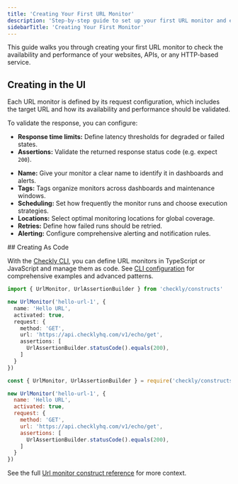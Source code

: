 ```yaml
---
title: 'Creating Your First URL Monitor'
description: 'Step-by-step guide to set up your first URL monitor and ensure your websites and APIs are always accessible.'
sidebarTitle: 'Creating Your First Monitor'
---
```


This guide walks you through creating your first URL monitor to check the availability and performance of your websites, APIs, or any HTTP-based service.


## Creating in the UI

Each URL monitor is defined by its request configuration, which includes the target URL and how its availability and performance should be validated.

To validate the response, you can configure:

* **Response time limits:** Define latency thresholds for degraded or failed states.
* **Assertions:** Validate the returned response status code (e.g. expect `200`).

<Accordion title="Additional settings for URL monitors include:">

* **Name:** Give your monitor a clear name to identify it in dashboards and alerts.
* **Tags:** Tags organize monitors across dashboards and maintenance windows.
* **Scheduling:** Set how frequently the monitor runs and choose execution strategies.  
* **Locations:** Select optimal monitoring locations for global coverage. 
* **Retries:** Define how failed runs should be retried. 
* **Alerting:** Configure comprehensive alerting and notification rules. 

</Accordion>
## Creating As Code

With the [Checkly CLI](/docs/cli/), you can define URL monitors in TypeScript or JavaScript and manage them as code. See [CLI configuration](/docs/detect/uptime-monitoring/cli-configuration) for comprehensive examples and advanced patterns.

<Tabs>
<Tab title="TypeScript">

```ts {title="hello-url.check.ts"}
import { UrlMonitor, UrlAssertionBuilder } from 'checkly/constructs'

new UrlMonitor('hello-url-1', {
  name: 'Hello URL',
  activated: true,
  request: {
    method: 'GET',
    url: 'https://api.checklyhq.com/v1/echo/get',
    assertions: [
      UrlAssertionBuilder.statusCode().equals(200),
    ]
  }
})
```

</Tab>
<Tab title="JavaScript">

```js {title="hello-url.check.js"}
const { UrlMonitor, UrlAssertionBuilder } = require('checkly/constructs')

new UrlMonitor('hello-url-1', {
  name: 'Hello URL',
  activated: true,
  request: {
    method: 'GET',
    url: 'https://api.checklyhq.com/v1/echo/get',
    assertions: [
      UrlAssertionBuilder.statusCode().equals(200),
    ]
  }
})
```

</Tab>
</Tabs>

See the full [Url monitor construct reference](/docs/cli/constructs-reference/#urlmonitor) for more context.








